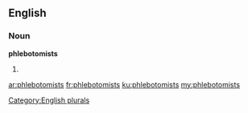 ==English==

===Noun===
'''phlebotomists'''

# {{plural of|phlebotomist}}

[[Category:English plurals]]

[[ar:phlebotomists]]
[[fr:phlebotomists]]
[[ku:phlebotomists]]
[[my:phlebotomists]]